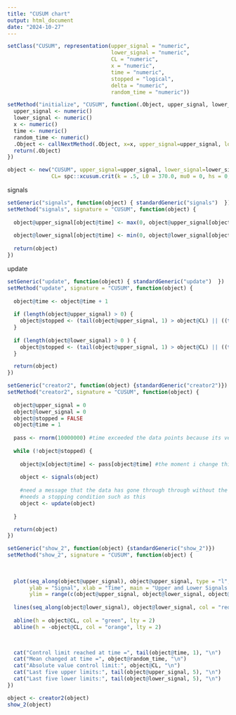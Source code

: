 ---
title: "CUSUM chart"
output: html_document
date: "2024-10-27"
---

```{r}
setClass("CUSUM", representation(upper_signal = "numeric",
                                 lower_signal = "numeric",
                                 CL = "numeric",
                                 x = "numeric",
                                 time = "numeric",
                                 stopped = "logical",
                                 delta = "numeric",
                                 random_time = "numeric"))

setMethod("initialize", "CUSUM", function(.Object, upper_signal, lower_signal, CL, x, time, stopped) {
  upper_signal <- numeric()
  lower_signal <- numeric()
  x <- numeric()
  time <- numeric()
  random_time <- numeric()
  .Object <- callNextMethod(.Object, x=x, upper_signal=upper_signal, lower_signal=lower_signal, CL=CL, time=time)
  return(.Object)
})
```

```{r}
object <- new("CUSUM", upper_signal=upper_signal, lower_signal=lower_signal, 
              CL= spc::xcusum.crit(k = .5, L0 = 370.0, mu0 = 0, hs = 0, sided = "two",r = 30), time=time, delta=1)
```


signals
```{r}
setGeneric("signals", function(object) { standardGeneric("signals")  })
setMethod("signals", signature = "CUSUM", function(object) {
  
  object@upper_signal[object@time] <- max(0, object@upper_signal[object@time - 1] + object@x[object@time] - 0.5)
  
  object@lower_signal[object@time] <- min(0, object@lower_signal[object@time - 1] + object@x[object@time] + 0.5)
  
  return(object)
})
```

update
```{r}
setGeneric("update", function(object) { standardGeneric("update")  })
setMethod("update", signature = "CUSUM", function(object) {
  
  object@time <- object@time + 1
  
  if (length(object@upper_signal) > 0) {
    object@stopped <- (tail(object@upper_signal, 1) > object@CL) || ((tail(object@lower_signal, 1)) < -object@CL)
  }
  
  if (length(object@lower_signal) > 0 ) {
    object@stopped <- (tail(object@upper_signal, 1) > object@CL) || ((tail(object@lower_signal, 1)) < -object@CL)
  }

  return(object)
})
```

```{r}
setGeneric("creator2", function(object) {standardGeneric("creator2")})
setMethod("creator2", signature = "CUSUM", function(object) {
  
  object@upper_signal = 0 
  object@lower_signal = 0
  object@stopped = FALSE
  object@time = 1 
  
  pass <- rnorm(10000000) #time exceeded the data points because its very unlikely for N(0,1) to exceed control limit before 100
  
  while (!object@stopped) {
    
    object@x[object@time] <- pass[object@time] #the moment i change this from rnorm(1) it stops working 
    
    object <- signals(object)
    
    #need a message that the data has gone through through without the CL being reached 
    #needs a stopping condition such as this 
    object <- update(object)
   
  }

  return(object)
})
```

```{r}
setGeneric("show_2", function(object) {standardGeneric("show_2")})
setMethod("show_2", signature = "CUSUM", function(object) {
  
  
  
  plot(seq_along(object@upper_signal), object@upper_signal, type = "l", col = "blue",
       ylab = "Signal", xlab = "Time", main = "Upper and Lower Signals Over Time",
       ylim = range(c(object@upper_signal, object@lower_signal, object@CL, -object@CL)))
  
  lines(seq_along(object@lower_signal), object@lower_signal, col = "red")
  
  abline(h = object@CL, col = "green", lty = 2)
  abline(h = -object@CL, col = "orange", lty = 2)
  


  cat("Control limit reached at time =", tail(object@time, 1), "\n")
  cat("Mean changed at time =", object@random_time, "\n")
  cat("Absolute value control limit:", object@CL, "\n")
  cat("Last five upper limits:", tail(object@upper_signal, 5), "\n")
  cat("Last five lower limits:", tail(object@lower_signal, 5), "\n")
})
```

```{r}
object <- creator2(object)
show_2(object)
```




